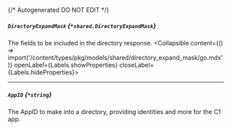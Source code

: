 {/* Autogenerated DO NOT EDIT  */}

##### `DirectoryExpandMask` *{`*shared.DirectoryExpandMask`}*
The fields to be included in the directory response.
<Collapsible content={() => import('/content/types/pkg/models/shared/directory_expand_mask/go.mdx')} openLabel={Labels.showProperties} closeLabel={Labels.hideProperties}>
</Collapsible>

---
##### `AppID` *{`*string`}*
The AppID to make into a directory, providing identities and more for the C1 app.



